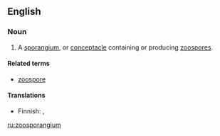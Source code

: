 ==English==

===Noun===
{{en-noun|zoosporangia}}

# {{botany}} A [[sporangium]], or [[conceptacle]] containing or producing [[zoospore]]s.

====Related terms====
*[[zoospore]]

====Translations====
{{top}}
*Finnish: {{t|fi|parveiluitiöpesäke}}, {{t|fi|zoosporangio}}
{{bottom}}

[[ru:zoosporangium]]